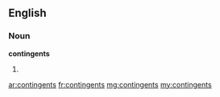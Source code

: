 ==English==

===Noun===
'''contingents'''

# {{plural of|contingent}}

[[ar:contingents]]
[[fr:contingents]]
[[mg:contingents]]
[[my:contingents]]